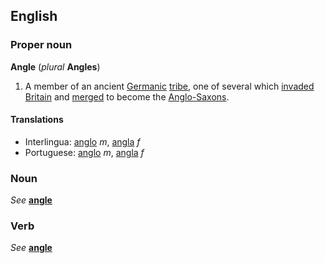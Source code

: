 {{See|angle}}
==English==
===Proper noun===
'''Angle''' (''plural'' '''Angles''')

#A member of an ancient [[Germanic]] [[tribe]], one of several which [[invade]]d [[Britain]] and [[merge]]d to become the [[Anglo-Saxon]]s.

==== Translations ====
*Interlingua: [[anglo]] ''m'', [[angla]] ''f''
*Portuguese: [[anglo]] ''m'', [[angla]] ''f''

===Noun===
''See'' '''[[angle]]'''

===Verb===
''See'' '''[[angle]]'''